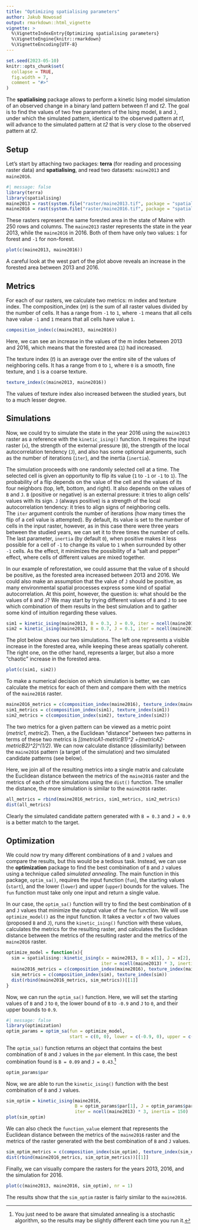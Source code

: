 ```yaml
---
title: "Optimizing spatialising parameters"
author: Jakub Nowosad
output: rmarkdown::html_vignette
vignette: >
  %\VignetteIndexEntry{Optimizing spatialising parameters}
  %\VignetteEngine{knitr::rmarkdown}
  %\VignetteEncoding{UTF-8}
---
```


```r
set.seed(2023-05-10)
knitr::opts_chunk$set(
  collapse = TRUE,
  fig.width = 7,
  comment = "#>"
)
```

The **spatialising** package allows to perform a kinetic Ising model simulation of an observed change in a binary land pattern between *t1* and *t2*.
The goal is to find the values of two free parameters of the Ising model, `B` and `J`, under which the simulated pattern, identical to the observed pattern at *t1*, will advance to the simulated pattern at *t2* that is very close to the observed pattern at *t2*.

## Setup

Let's start by attaching two packages: **terra** (for reading and processing raster data) and **spatialising**, and read two datasets: `maine2013` and `maine2016`.

```r
#| message: false
library(terra)
library(spatialising)
maine2013 = rast(system.file("raster/maine2013.tif", package = "spatialising"))
maine2016 = rast(system.file("raster/maine2016.tif", package = "spatialising"))
```

These rasters represent the same forested area in the state of Maine with 250 rows and columns.
The `maine2013` raster represents the state in the year 2013, while the `maine2016` in 2016. 
Both of them have only two values: `1` for forest and `-1` for non-forest.

```r
plot(c(maine2013, maine2016))
```

A careful look at the west part of the plot above reveals an increase in the forested area between 2013 and 2016.

## Metrics

For each of our rasters, we calculate two metrics: m index and texture index. 
The composition_index ($m$) is the sum of all raster values divided by the number of cells.
It has a range from `-1` to `1`, where `-1` means that all cells have value `-1` and `1` means that all cells have value `1`.

```r
composition_index(c(maine2013, maine2016))
```

Here, we can see an increase in the values of the m index between 2013 and 2016, which means that the forested area (`1`) had increased.

The texture index ($t$) is an average over the entire site of the values of neighboring cells.
It has a range from `0` to `1`, where `0` is a smooth, fine texture, and `1` is a coarse texture.

```r
texture_index(c(maine2013, maine2016))
```

The values of texture index also increased between the studied years, but to a much lesser degree.

## Simulations

Now, we could try to simulate the state in the year 2016 using the `maine2013` raster as a reference with the `kinetic_ising()` function.
It requires the input raster (`x`), the strength of the external pressure (`B`), the strength of the local autocorrelation tendency (`J`), and also has some optional arguments, such as the number of iterations (`iter`), and the inertia (`inertia`).

The simulation proceeds with one randomly selected cell at a time.
The selected cell is given an opportunity to flip its value (`1` to `-1` or  `-1` to `1`).
The probability of a flip depends on the value of the cell and the values of its four neighbors (top, left, bottom, and right).
It also depends on the values of `B` and `J`.
`B` (positive or negative) is an external pressure: it tries to align cells' values with its sign.
`J` (always positive) is a strength of the local autocorrelation tendency: it tries to align signs of neighboring cells.  
The `iter` argument controls the number of iterations (how many times the flip of a cell value is attempted). 
By default, its value is set to the number of cells in the input raster, however, as in this case there were three years between the studied years, we can set it to three times the number of cells.
The last parameter, `inertia` (by default `0`), when positive makes it less possible for a cell of `-1` to change its value to `1` when surrounded by other `-1` cells.
As the effect, it minimizes the possibility of a "salt and pepper" effect, where cells of different values are mixed together.

In our example of reforestation, we could assume that the value of `B` should be positive, as the forested area increased between 2013 and 2016.
We could also make an assumption that the value of `J` should be positive, as many environmental spatial processes express some kind of spatial autocorrelation.
At this point, however, the question is: what should be the values of `B` and `J`?
We may start by trying different values of `B` and `J` to see which combination of them results in the best simulation and to gather some kind of intuition regarding these values.

```r
sim1 = kinetic_ising(maine2013, B = 0.3, J = 0.9, iter = ncell(maine2013) * 3, inertia = 150)
sim2 = kinetic_ising(maine2013, B = 0.7, J = 0.1, iter = ncell(maine2013) * 3, inertia = 150)
```

The plot below shows our two simulations.
The left one represents a visible increase in the forested area, while keeping these areas spatially coherent.
The right one, on the other hand, represents a larger, but also a more "chaotic" increase in the forested area.

```r
plot(c(sim1, sim2))
```

To make a numerical decision on which simulation is better, we can calculate the metrics for each of them and compare them with the metrics of the `maine2016` raster.

```r
maine2016_metrics = c(composition_index(maine2016), texture_index(maine2016))
sim1_metrics = c(composition_index(sim1), texture_index(sim1))
sim2_metrics = c(composition_index(sim2), texture_index(sim2))
```

The two metrics for a given pattern can be viewed as a metric point (*metric1*, *metric2*).
Then, a the Euclidean "distance" between two patterns in terms of these two metrics is *[(metricA1-metricB1)^2 +{metricA2-metricB2)^2]^(1/2)*.
We can now calculate distance (dissimilarity) between the `maine2016` pattern (a target of the simulation) and two simulated candidate patterns (see below).

Here, we join all of the resulting metrics into a single matrix and calculate the Euclidean distance between the metrics of the `maine2016` raster and the metrics of each of the simulations using the `dist()` function.
The smaller the distance, the more simulation is similar to the `maine2016` raster.

```r
all_metrics = rbind(maine2016_metrics, sim1_metrics, sim2_metrics)
dist(all_metrics)
```

Clearly the simulated candidate pattern generated with `B = 0.3` and `J = 0.9` is a better match to the target.

## Optimization

We could now try many different combinations of `B` and `J` values and compare the results, but this would be a tedious task.
Instead, we can use the **optimization** package to find the best combination of `B` and `J` values using a technique called *simulated annealing*.
The main function in this package, `optim_sa()`, requires the input function (`fun`), the starting values (`start`), and the lower (`lower`) and upper (`upper`) bounds for the values.
The `fun` function must take only one input and return a single value.

In our case, the `optim_sa()` function will try to find the best combination of `B` and `J` values that minimize the output value of the `fun` function.
We will use `optimize_model()` as the input function.
It takes a vector `x` of two values (proposed `B` and `J`), runs the `kinetic_ising()` function with these values, calculates the metrics for the resulting raster, and calculates the Euclidean distance between the metrics of the resulting raster and the metrics of the `maine2016` raster.

```r
optimize_model = function(x){
  sim = spatialising::kinetic_ising(x = maine2013, B = x[1], J = x[2], 
                                    iter = ncell(maine2013) * 3, inertia = 150)  
  maine2016_metrics = c(composition_index(maine2016), texture_index(maine2016))
  sim_metrics = c(composition_index(sim), texture_index(sim))             
  dist(rbind(maine2016_metrics, sim_metrics))[[1]]
}
```

Now, we can run the `optim_sa()` function.
Here, we will set the starting values of `B` and `J` to `0`, the lower bound of `B` to `-0.9` and `J` to `0`, and their upper bounds to `0.9`.

```r
#| message: false
library(optimization)
optim_params = optim_sa(fun = optimize_model, 
                        start = c(0, 0), lower = c(-0.9, 0), upper = c(0.9, 0.9))
```

The `optim_sa()` function returns an object that contains the best combination of `B` and `J` values in the `par` element.
In this case, the best combination found is `B = 0.09` and `J = 0.43`.^[You just need to be aware that simulated annealing is a stochastic algorithm, so the results may be slightly different each time you run it.]

```r
optim_params$par
```

Now, we are able to run the `kinetic_ising()` function with the best combination of `B` and `J` values.

```r
sim_optim = kinetic_ising(maine2016, 
                          B = optim_params$par[1], J = optim_params$par[2], 
                          iter = ncell(maine2013) * 3, inertia = 150)
plot(sim_optim)
```

We can also check the `function_value` element that represents the Euclidean distance between the metrics of the `maine2016` raster and the metrics of the raster generated with the best combination of `B` and `J` values.

```r
sim_optim_metrics = c(composition_index(sim_optim), texture_index(sim_optim))             
dist(rbind(maine2016_metrics, sim_optim_metrics))[[1]]
```

Finally, we can visually compare the rasters for the years 2013, 2016, and the simulation for 2016.

```r
plot(c(maine2013, maine2016, sim_optim), nr = 1)
```

The results show that the `sim_optim` raster is fairly similar to the `maine2016`.
